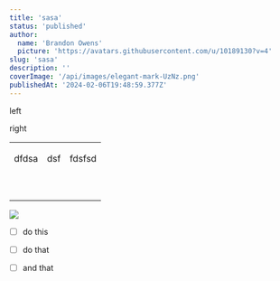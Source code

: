 ```yaml
---
title: 'sasa'
status: 'published'
author:
  name: 'Brandon Owens'
  picture: 'https://avatars.githubusercontent.com/u/10189130?v=4'
slug: 'sasa'
description: ''
coverImage: '/api/images/elegant-mark-UzNz.png'
publishedAt: '2024-02-06T19:48:59.377Z'
---
```


<div data-type="columns" class="layout-two-column">
<div data-position="left" data-type="column"><p>left</p></div><div data-position="right" data-type="column"><p>right</p></div>
</div>

<table style="minWidth: 75px">
<colgroup><col><col><col></colgroup><tbody><tr><td colspan="1" rowspan="1"><p>dfdsa</p></td><td colspan="1" rowspan="1"><p>dsf</p></td><td colspan="1" rowspan="1"><p>fdsfsd</p></td></tr><tr><td colspan="1" rowspan="1"><p></p></td><td colspan="1" rowspan="1"><p></p></td><td colspan="1" rowspan="1"><p></p></td></tr><tr><td colspan="1" rowspan="1"><p></p></td><td colspan="1" rowspan="1"><p></p></td><td colspan="1" rowspan="1"><p></p></td></tr></tbody>
</table>

![](/api/images/elegant-video-splash---live-coding---v3.1-c5NT.png)

- [ ] do this

- [ ] do that

- [ ] and that